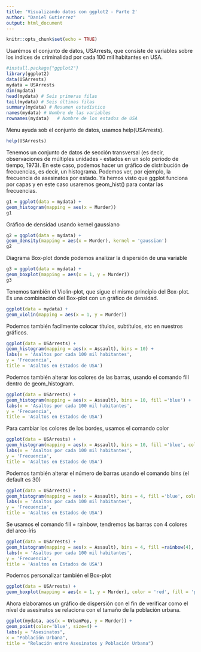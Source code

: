 ```yaml
---
title: 'Visualizando datos con ggplot2 - Parte 2'
author: "Daniel Gutierrez"
output: html_document
---
```


```r
knitr::opts_chunk$set(echo = TRUE)
```

Usarémos el conjunto de datos, USArrests, que consiste de variables sobre los indices de criminalidad por cada 100 mil habitantes en USA. 

```r
#install.package{"ggplot2"}
library(ggplot2)
data(USArrests)
mydata = USArrests
dim(mydata)
head(mydata) # Seis primeras filas
tail(mydata) # Seis últimas filas
summary(mydata) # Resumen estadístico 
names(mydata) # Nombre de las variables 
rownames(mydata)   # Nombre de los estados de USA
```

Menu ayuda sob el conjunto de datos, usamos help(USArrests).

```r
help(USArrests)
```
Tenemos un conjunto de datos de sección transversal (es decir, observaciones de múltiples unidades - estados en un solo período de tiempo, 1973). En este caso, podemos hacer un gráfico de distribución de frecuencias, es decir, un histograma. Podemos ver, por ejemplo, la frecuencia de asesinatos por estado. Ya hemos visto que ggplot funciona por capas y en este caso usaremos geom_hist() para contar las frecuencias.

```r
g1 = ggplot(data = mydata) +
geom_histogram(mapping = aes(x = Murder))
g1
```
Gráfico de densidad usando kernel gaussiano
```r
g2 = ggplot(data = mydata) +
geom_density(mapping = aes(x = Murder), kernel = 'gaussian')
g2
```

Diagrama Box-plot donde podemos analizar la dispersión de una variable

```r
g3 = ggplot(data = mydata) +
geom_boxplot(mapping = aes(x = 1, y = Murder))
g3
```

Tenemos también el Violin-plot, que sigue el mismo princípio del Box-plot. Es una combinación
del Box-plot con un gráfico de densidad. 

```r
ggplot(data = mydata) +
geom_violin(mapping = aes(x = 1, y = Murder))
```

Podemos también facilmente colocar títulos, subtítulos, etc en nuestros gráficos.

```r
ggplot(data = USArrests) +
geom_histogram(mapping = aes(x = Assault), bins = 10) +
labs(x = 'Asaltos por cada 100 mil habitantes',
y = 'Frecuencia',
title = 'Asaltos en Estados de USA')
```


Podemos también alterar los colores de las barras, usando el comando fill dentro de geom_histogram. 

```r
ggplot(data = USArrests) +
geom_histogram(mapping = aes(x = Assault), bins = 10, fill ='blue') +
labs(x = 'Asaltos por cada 100 mil habitantes',
y = 'Frecuencia',
title = 'Asaltos en Estados de USA')
```

Para cambiar los colores de los bordes, usamos el comando color

```r
ggplot(data = USArrests) +
geom_histogram(mapping = aes(x = Assault), bins = 10, fill ='blue', color='black') +
labs(x = 'Asaltos por cada 100 mil habitantes',
y = 'Frecuencia',
title = 'Asaltos en Estados de USA')
```

Podemos también alterar el número de barras usando el comando bins (el default es 30)

```r
ggplot(data = USArrests) +
geom_histogram(mapping = aes(x = Assault), bins = 4, fill ='blue', color='black') +
labs(x = 'Asaltos por cada 100 mil habitantes',
y = 'Frecuencia',
title = 'Asaltos en Estados de USA')
```

Se usamos el comando fill = rainbow, tendremos las barras con 4 colores del arco-íris

```r
ggplot(data = USArrests) +
geom_histogram(mapping = aes(x = Assault), bins = 4, fill =rainbow(4), color='black') +
labs(x = 'Asaltos por cada 100 mil habitantes',
y = 'Frecuencia',
title = 'Asaltos en Estados de USA')
```

Podemos personalizar también el Box-plot

```r
ggplot(data = USArrests) +
geom_boxplot(mapping = aes(x = 1, y = Murder), color = 'red', fill = 'pink')
```

Ahora elaboramos un gráfico de dispersión con el fin de verificar como el nível de asesinatos se relaciona con el tamaño de la población urbana. 

```r
ggplot(mydata, aes(x = UrbanPop, y = Murder)) +
geom_point(color='blue', size=4) +
labs(y = "Asesinatos",
x = "Población Urbana",
title = "Relación entre Asesinatos y Población Urbana") 

```
 